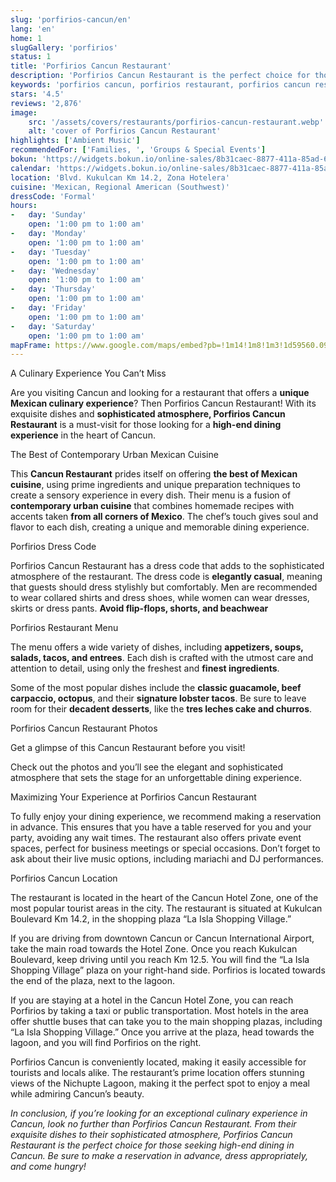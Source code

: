 ```yaml
---
slug: 'porfirios-cancun/en'
lang: 'en'
home: 1
slugGallery: 'porfirios'
status: 1
title: 'Porfirios Cancun Restaurant'
description: 'Porfirios Cancun Restaurant is the perfect choice for those seeking Mexican cuisine for high-end dining. The best place for dine near you.'
keywords: 'porfirios cancun, porfirios restaurant, porfirios cancun restaurant, porfirios cancun menu, porfirios cancun prices, porfirios cancun reviews, porfirios cancun dress code, porfirios cancun location, porfirios cancun schedule, porfirios cancun availability, porfirios cancun map, porfirios cancun reservations'
stars: '4.5'
reviews: '2,876'
image:
    src: '/assets/covers/restaurants/porfirios-cancun-restaurant.webp'
    alt: 'cover of Porfirios Cancun Restaurant'
highlights: ['Ambient Music']
recommendedFor: ['Families, ', 'Groups & Special Events']
bokun: 'https://widgets.bokun.io/online-sales/8b31caec-8877-411a-85ad-682828170619/experience/994794?partialView=1'
calendar: 'https://widgets.bokun.io/online-sales/8b31caec-8877-411a-85ad-682828170619/experience-calendar/994794'
location: 'Blvd. Kukulcan Km 14.2, Zona Hotelera'
cuisine: 'Mexican, Regional American (Southwest)'
dressCode: 'Formal'
hours:
-   day: 'Sunday'
    open: '1:00 pm to 1:00 am' 
-   day: 'Monday'
    open: '1:00 pm to 1:00 am'
-   day: 'Tuesday'
    open: '1:00 pm to 1:00 am'
-   day: 'Wednesday'
    open: '1:00 pm to 1:00 am'
-   day: 'Thursday'
    open: '1:00 pm to 1:00 am'
-   day: 'Friday'
    open: '1:00 pm to 1:00 am'
-   day: 'Saturday'
    open: '1:00 pm to 1:00 am'
mapFrame: https://www.google.com/maps/embed?pb=!1m14!1m8!1m3!1d59560.093104228516!2d-86.771144!3d21.092391!3m2!1i1024!2i768!4f13.1!3m3!1m2!1s0x8f4c284608f9450d%3A0x64a796cd07c9aa72!2sPorfirio's%20Canc%C3%BAn%20%7C%20Restaurante%20de%20comida%20mexicana!5e0!3m2!1ses!2smx!4v1736276537011!5m2!1ses!2smx
---
```



<TagH3>A Culinary Experience You Can’t Miss</TagH3>

<TagP>Are you visiting Cancun and looking for a restaurant that offers a <strong>unique Mexican culinary experience</strong>? Then Porfirios Cancun Restaurant! With its exquisite dishes and <strong>sophisticated atmosphere, Porfirios Cancun Restaurant</strong> is a must-visit for those looking for a <strong>high-end dining experience</strong> in the heart of Cancun.</TagP>

<TagH3>The Best of Contemporary Urban Mexican Cuisine</TagH3>

<TagP>This <strong>Cancun Restaurant</strong> prides itself on offering <strong>the best of Mexican cuisine</strong>, using prime ingredients and unique preparation techniques to create a sensory experience in every dish. Their menu is a fusion of <strong>contemporary urban cuisine</strong> that combines homemade recipes with accents taken <strong>from all corners of Mexico</strong>. The chef’s touch gives soul and flavor to each dish, creating a unique and memorable dining experience.</TagP>

<TagH3>Porfirios Dress Code</TagH3>

<TagP>Porfirios Cancun Restaurant has a dress code that adds to the sophisticated atmosphere of the restaurant. The dress code is <strong>elegantly casual</strong>, meaning that guests should dress stylishly but comfortably. Men are recommended to wear collared shirts and dress shoes, while women can wear dresses, skirts or dress pants. <strong>Avoid flip-flops, shorts, and beachwear</strong></TagP>

<TagH3>Porfirios Restaurant Menu</TagH3>

<TagP>The menu offers a wide variety of dishes, including <strong>appetizers, soups, salads, tacos, and entrees</strong>. Each dish is crafted with the utmost care and attention to detail, using only the freshest and <strong>finest ingredients</strong>.</TagP>

<TagP>Some of the most popular dishes include the <strong>classic guacamole, beef carpaccio, octopus</strong>, and their <strong>signature lobster tacos</strong>. Be sure to leave room for their <strong>decadent desserts</strong>, like the <strong>tres leches cake and churros</strong>.</TagP>

<TagH2>Porfirios Cancun Restaurant Photos</TagH2>

<TagH3>Get a glimpse of this Cancun Restaurant before you visit!</TagH3>

<TagP>Check out the photos and you’ll see the elegant and sophisticated atmosphere that sets the stage for an unforgettable dining experience.</TagP>

<TagH3>Maximizing Your Experience at Porfirios Cancun Restaurant</TagH3>

<TagP>To fully enjoy your dining experience, we recommend making a reservation in advance. This ensures that you have a table reserved for you and your party, avoiding any wait times. The restaurant also offers private event spaces, perfect for business meetings or special occasions. Don’t forget to ask about their live music options, including mariachi and DJ performances.</TagP>

<TagH3>Porfirios Cancun Location</TagH3>

<TagP>The restaurant is located in the heart of the Cancun Hotel Zone, one of the most popular tourist areas in the city. The restaurant is situated at Kukulcan Boulevard Km 14.2, in the shopping plaza “La Isla Shopping Village.”</TagP>

<MapFrame 
    client:visible 
    url="https://www.google.com/maps/embed?pb=!4v1704817177555!6m8!1m7!1sCAoSLEFGMVFpcE1FRHBmZFA3emNuV1RwTXdhN0k4bHI1a0NmaWVMaUpKV1R6Ul8z!2m2!1d21.09228482453572!2d-86.77112018375254!3f300!4f0!5f0.5970117501821992" 
    titleAct={frontmatter.title}
    textMap="See the restaurant on the map" 
/>

<TagP>If you are driving from downtown Cancun or Cancun International Airport, take the main road towards the Hotel Zone. Once you reach Kukulcan Boulevard, keep driving until you reach Km 12.5. You will find the “La Isla Shopping Village” plaza on your right-hand side. Porfirios is located towards the end of the plaza, next to the lagoon.</TagP>

<TagP>If you are staying at a hotel in the Cancun Hotel Zone, you can reach Porfirios by taking a taxi or public transportation. Most hotels in the area offer shuttle buses that can take you to the main shopping plazas, including “La Isla Shopping Village.” Once you arrive at the plaza, head towards the lagoon, and you will find Porfirios on the right.</TagP>

<TagP>Porfirios Cancun is conveniently located, making it easily accessible for tourists and locals alike. The restaurant’s prime location offers stunning views of the Nichupte Lagoon, making it the perfect spot to enjoy a meal while admiring Cancun’s beauty.</TagP>

<TagP><em>In conclusion, if you’re looking for an exceptional culinary experience in Cancun, look no further than Porfirios Cancun Restaurant. From their exquisite dishes to their sophisticated atmosphere, Porfirios Cancun Restaurant is the perfect choice for those seeking high-end dining in Cancun. Be sure to make a reservation in advance, dress appropriately, and come hungry!</em></TagP>